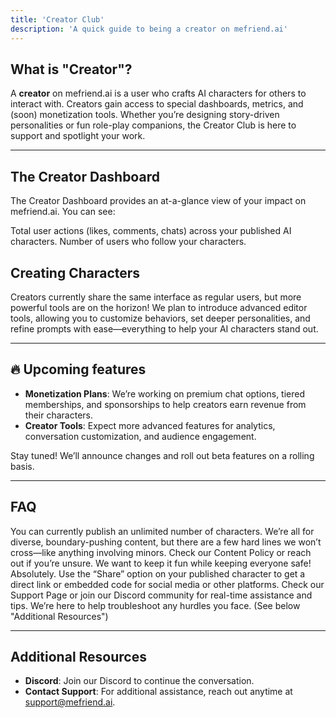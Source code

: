 ```yaml
---
title: 'Creator Club'
description: 'A quick guide to being a creator on mefriend.ai'
---
```


## What is "Creator"?

A **creator** on mefriend.ai is a user who crafts AI characters for others to interact with. Creators gain access to special dashboards, metrics, and (soon) monetization tools. Whether you’re designing story-driven personalities or fun role-play companions, the Creator Club is here to support and spotlight your work.


---

## The Creator Dashboard

The Creator Dashboard provides an at-a-glance view of your impact on mefriend.ai. You can see:

<CardGroup>
  <Card title="Interactions" icon="fa-solid fa-arrow-pointer">
    Total user actions (likes, comments, chats) across your published AI characters.
  </Card>
  <Card title="Subscribers" icon="fa-solid fa-users">
    Number of users who follow your characters.
  </Card>
</CardGroup>

## Creating Characters

Creators currently share the same interface as regular users, but more powerful tools are on the horizon! We plan to introduce advanced editor tools, allowing you to customize behaviors, set deeper personalities, and refine prompts with ease—everything to help your AI characters stand out.

---

## 🔥 Upcoming features

- **Monetization Plans**: We’re working on premium chat options, tiered memberships, and sponsorships to help creators earn revenue from their characters.
- **Creator Tools**: Expect more advanced features for analytics, conversation customization, and audience engagement.

<Note>
  Stay tuned! We’ll announce changes and roll out beta features on a rolling basis.
</Note>

---

## FAQ

<AccordionGroup>
  <Accordion icon="fa-solid fa-circle-question" title="How many characters can I create?">
    You can currently publish an unlimited number of characters.
  </Accordion>

  <Accordion icon="fa-solid fa-bolt" title="Are there any content restrictions?">
    We’re all for diverse, boundary-pushing content, but there are a few hard lines we won’t cross—like anything involving minors. Check our Content Policy or reach out if you’re unsure. We want to keep it fun while keeping everyone safe!
  </Accordion>

  <Accordion icon="fa-solid fa-arrow-up-right-from-square" title="Can I share my creations externally?">
    Absolutely. Use the “Share” option on your published character to get a direct link or embedded code for social media or other platforms.
  </Accordion>

  <Accordion icon="fa-solid fa-life-ring" title="Where do I go if I have technical issues?">
    Check our Support Page or join our Discord community for real-time assistance and tips. We’re here to help troubleshoot any hurdles you face. (See below "Additional Resources")
  </Accordion>
</AccordionGroup>

---

## Additional Resources

- **Discord**: Join our Discord to continue the conversation.
- **Contact Support**: For additional assistance, reach out anytime at [support@mefriend.ai](mailto:support@mefriend.ai).